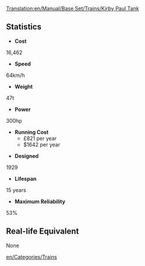 [[Translation:en/Manual/Base Set/Trains/Kirby Paul Tank]]
==Statistics==
*'''Cost'''
16,462

*'''Speed'''
64km/h

*'''Weight'''
47t

*'''Power'''
300hp

*'''Running Cost'''
**£821 per year
**$1642 per year

*'''Designed'''
1929

*'''Lifespan'''
15 years

*'''Maximum Reliability'''
53%

==Real-life Equivalent==
None

[[en/Categories/Trains]]